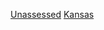 {{Wikipedia category}}
{{emptycat}}
{{Cat more|Wikipedia:堪薩斯州專題}}
{{Articles by Quality|topic=堪萨斯州|project=堪萨斯州|format=toc}}
{{CategoryTOC}}
[[Category:各等级堪萨斯州条目|Unassessed]]
[[Category:未评级条目|Kansas]]
